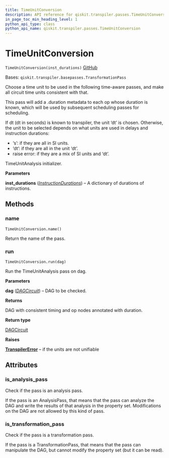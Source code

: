 ```yaml
---
title: TimeUnitConversion
description: API reference for qiskit.transpiler.passes.TimeUnitConversion
in_page_toc_min_heading_level: 1
python_api_type: class
python_api_name: qiskit.transpiler.passes.TimeUnitConversion
---
```


# TimeUnitConversion

<span id="qiskit.transpiler.passes.TimeUnitConversion" />

`TimeUnitConversion(inst_durations)` [GitHub](https://github.com/qiskit/qiskit/tree/stable/0.20/qiskit/transpiler/passes/scheduling/time_unit_conversion.py "view source code")

Bases: `qiskit.transpiler.basepasses.TransformationPass`

Choose a time unit to be used in the following time-aware passes, and make all circuit time units consistent with that.

This pass will add a .duration metadata to each op whose duration is known, which will be used by subsequent scheduling passes for scheduling.

If dt (dt in seconds) is known to transpiler, the unit ‘dt’ is chosen. Otherwise, the unit to be selected depends on what units are used in delays and instruction durations:

*   ‘s’: if they are all in SI units.
*   ‘dt’: if they are all in the unit ‘dt’.
*   raise error: if they are a mix of SI units and ‘dt’.

TimeUnitAnalysis initializer.

**Parameters**

**inst\_durations** ([*InstructionDurations*](qiskit.transpiler.InstructionDurations "qiskit.transpiler.InstructionDurations")) – A dictionary of durations of instructions.

## Methods

### name

<span id="qiskit.transpiler.passes.TimeUnitConversion.name" />

`TimeUnitConversion.name()`

Return the name of the pass.

### run

<span id="qiskit.transpiler.passes.TimeUnitConversion.run" />

`TimeUnitConversion.run(dag)`

Run the TimeUnitAnalysis pass on dag.

**Parameters**

**dag** ([*DAGCircuit*](qiskit.dagcircuit.DAGCircuit "qiskit.dagcircuit.DAGCircuit")) – DAG to be checked.

**Returns**

DAG with consistent timing and op nodes annotated with duration.

**Return type**

[DAGCircuit](qiskit.dagcircuit.DAGCircuit "qiskit.dagcircuit.DAGCircuit")

**Raises**

[**TranspilerError**](qiskit.transpiler.TranspilerError "qiskit.transpiler.TranspilerError") – if the units are not unifiable

## Attributes

<span id="qiskit.transpiler.passes.TimeUnitConversion.is_analysis_pass" />

### is\_analysis\_pass

Check if the pass is an analysis pass.

If the pass is an AnalysisPass, that means that the pass can analyze the DAG and write the results of that analysis in the property set. Modifications on the DAG are not allowed by this kind of pass.

<span id="qiskit.transpiler.passes.TimeUnitConversion.is_transformation_pass" />

### is\_transformation\_pass

Check if the pass is a transformation pass.

If the pass is a TransformationPass, that means that the pass can manipulate the DAG, but cannot modify the property set (but it can be read).


